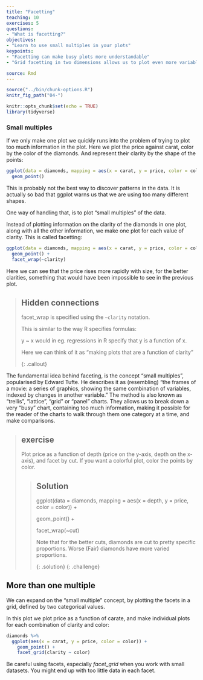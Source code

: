 ```yaml
---
title: "Facetting"
teaching: 10
exercises: 5
questions:
- "What is facetting?"
objectives:
- "Learn to use small multiples in your plots"
keypoints:
- "Facetting can make busy plots more understandable"
- "Grid facetting in two dimensions allows us to plot even more variables"

source: Rmd
---
```


```r
source("../bin/chunk-options.R")
knitr_fig_path("04-")
```

```r
knitr::opts_chunk$set(echo = TRUE)
library(tidyverse)
```

### Small multiples

If we only make one plot we quickly runs into the problem of trying to plot 
too much information in the plot. Here we plot the price against carat,
color by the color of the diamonds. And represent their clarity by the
shape of the points:

```r
ggplot(data = diamonds, mapping = aes(x = carat, y = price, color = color, shape = clarity)) +
  geom_point()
```

This is probably not the best way to discover patterns in the data. It is 
actually so bad that ggplot warns us that we are using too many different shapes.

One way of handling that, is to plot "small multiples" of the data. 

Instead of plotting information on the clarity of the diamonds in one plot,
along with all the other information, we make one plot for each value of 
clarity. This is called facetting:

```r
ggplot(data = diamonds, mapping = aes(x = carat, y = price, color = color)) +
  geom_point() +
  facet_wrap(~clarity)
```
Here we can see that the price rises more rapidly with size, for the better 
clarities, something that would have been impossible to see in the previous plot.

> ## Hidden connections
>
> facet_wrap is specified using the `~clarity` notation. 
> 
> This is similar to the way R specifies formulas:
> 
> y ~ x would in eg. regressions in R specify that y is a function of x. 
> 
> Here we can think of it as "making plots that are a function of clarity"
> 
{: .callout}

The fundamental idea behind faceting, is the concept "small multiples", popularised
by Edward Tufte. He describes it as (resembling) "the frames of a movie: a series 
of graphics, showing the same combination of variables, indexed by changes in 
another variable.” The method is also known as "trellis", "lattice", "grid" or
"panel" charts. They allows us to break down a very "busy" chart, containing too
much information, making it possible for the reader of the charts to walk
through them one category at a time, and make comparisons.



> ## exercise
>
> Plot price as a function of depth (price on the y-axis, depth on the x-axis),
> and facet by cut. If you want a colorful plot, color the points
> by color.
>
> > ## Solution
> >
> > ggplot(data = diamonds, mapping = aes(x = depth, y = price, color = color)) +
> >
> >  geom_point() +
> >
> >  facet_wrap(~cut)
> >
> > Note that for the better cuts, diamonds are cut to pretty
> > specific proportions. Worse (Fair) diamonds have more 
> > varied proportions.
> >
> {: .solution}
{: .challenge}

## More than one multiple

We can expand on the "small multiple" concept, by plotting the
facets in a grid, defined by two categorical values.

In this plot we plot price as a function of carate, and 
make individual plots for each combination of clarity and color:

```r
diamonds %>% 
  ggplot(aes(x = carat, y = price, color = color)) +
    geom_point() +
    facet_grid(clarity ~ color)
```

Be careful using facets, especially *facet_grid* when you work
with small datasets. You might end up with too little data in 
each facet.
